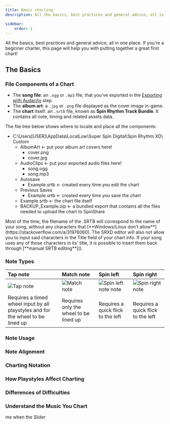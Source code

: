 ```yaml
---
title: Basic charting
description: All the basics, best practices and general advice, all in one place. If you're a beginner charter, this page will help you with putting together a great first chart!

sidebar:
    order: 1
---
```



All the basics, best practices and general advice, all in one place. If you're a beginner charter, this page will help you with putting together a great first chart!

## The Basics

### File Components of a Chart

- The **song file**: an `.ogg` or `.mp3` file, that you've exported in the [Exporting with Audacity](../../audio-setup/basic-audio-setup#exporting-with-audacity) step.
- The **album art**: a `.jpg` or `.png` file displayed as the cover image in-game. 
- The **chart** itself: an `.srtb` file, known as **Spin Rhythm Track Bundle**. It contains all note, timing and related assets data.

The file tree below shows where to locate and place all the components:

<FileTree>

- C:\Users\[USER]\AppData\LocalLow\Super&nbsp;Spin&nbsp;Digital\Spin&nbsp;Rhythm&nbsp;XD\Custom
    - AlbumArt ← put your album art covers here!
        - cover.png
        - cover.jpg
    - AudioClips ← put your exported audio files here!
        - song.ogg
        - song.mp3
    - Autosave 
        - Example.srtb ← created every time you edit the chart
    - Previous&nbsp;Saves 
        - Example.srtb ← created every time you save the chart
    - Example.srtb ← the chart file itself
    - BACKUP_Example.zip ← a bundled export that contains all the files needed to upload the chart to SpinShare
</FileTree>

<Aside type='note'>
Most of the time, the filename of the .SRTB will correspond to the name of your song, without any characters that [**Windows/Linux don't allow**](https://stackoverflow.com/a/31976060).
The SRXD editor will also not allow you to input said characters in the Title field of your chart info.  
If your song uses any of those characters in its' title, it is possible to insert them back through [**manual SRTB editing**]().
</Aside>

### Note Types

| Tap note | Match note | Spin left | Spin right |
| :--- | :--- | :--- | :--- |
| ![Tap note](@images/charting/tap-note.png) | ![Match note](@images/charting/match-note.png) | ![Spin left note note](@images/charting/spin-left-note.png) | ![Spin right note](@images/charting/spin-right-note.png) |
| Requires a timed wheel input by all playstyles and for the wheel to be lined up | Requires only the wheel to be lined up | Requires a quick flick to the left | Requires a quick flick to the left |

### Note Usage


### Note Alignment

### Charting Notation

### How Playstyles Affect Charting

### Differences of Difficulties

### Understand the Music You Chart

me when the
<span aria-label="Sliders are notes but longer :thumbsup:" data-microtip-position="top" role="tooltip">Slider</span>